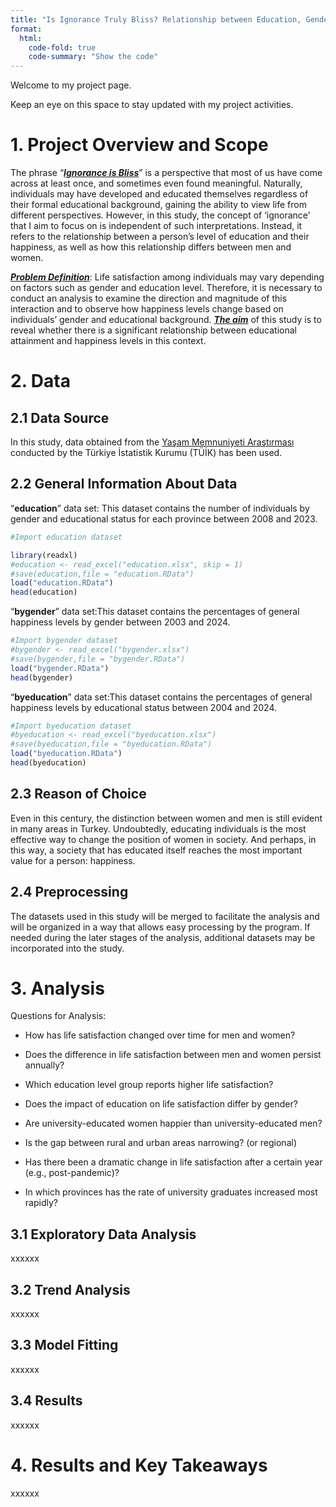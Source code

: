 ```yaml
---
title: "Is Ignorance Truly Bliss? Relationship between Education, Gender & Happiness"
format:
  html:
    code-fold: true
    code-summary: "Show the code"
---
```


Welcome to my project page.

Keep an eye on this space to stay updated with my project activities.

# 1. Project Overview and Scope

The phrase "[***Ignorance is Bliss***]{.underline}" is a perspective that most of us have come across at least once, and sometimes even found meaningful. Naturally, individuals may have developed and educated themselves regardless of their formal educational background, gaining the ability to view life from different perspectives. However, in this study, the concept of 'ignorance' that I aim to focus on is independent of such interpretations. Instead, it refers to the relationship between a person's level of education and their happiness, as well as how this relationship differs between men and women.

[***Problem Definition***]{.underline}: Life satisfaction among individuals may vary depending on factors such as gender and education level. Therefore, it is necessary to conduct an analysis to examine the direction and magnitude of this interaction and to observe how happiness levels change based on individuals’ gender and educational background. [***The aim***]{.underline} of this study is to reveal whether there is a significant relationship between educational attainment and happiness levels in this context.

# 2. Data

## 2.1 Data Source

In this study, data obtained from the [Yaşam Memnuniyeti Araştırması](#0) conducted by the Türkiye İstatistik Kurumu (TÜİK) has been used.

## 2.2 General Information About Data

"**education**" data set: This dataset contains the number of individuals by gender and educational status for each province between 2008 and 2023.

```r
#Import education dataset

library(readxl) 
#education <- read_excel("education.xlsx", skip = 1) 
#save(education,file = "education.RData")
load("education.RData")
head(education)
```

"**bygender**" data set:This dataset contains the percentages of general happiness levels by gender between 2003 and 2024.

```r
#Import bygender dataset
#bygender <- read_excel("bygender.xlsx")
#save(bygender,file = "bygender.RData")
load("bygender.RData")
head(bygender)
```

"**byeducation**" data set:This dataset contains the percentages of general happiness levels by educational status between 2004 and 2024.

```r
#Import byeducation dataset
#byeducation <- read_excel("byeducation.xlsx")
#save(byeducation,file = "byeducation.RData")
load("byeducation.RData")
head(byeducation)
```

## 2.3 Reason of Choice

Even in this century, the distinction between women and men is still evident in many areas in Turkey. Undoubtedly, educating individuals is the most effective way to change the position of women in society. And perhaps, in this way, a society that has educated itself reaches the most important value for a person: happiness.

## 2.4 Preprocessing

The datasets used in this study will be merged to facilitate the analysis and will be organized in a way that allows easy processing by the program. If needed during the later stages of the analysis, additional datasets may be incorporated into the study.

# 3. Analysis

Questions for Analysis:

-   How has life satisfaction changed over time for men and women?

-   Does the difference in life satisfaction between men and women persist annually?

-   Which education level group reports higher life satisfaction?

-   Does the impact of education on life satisfaction differ by gender?

-   Are university-educated women happier than university-educated men?

-   Is the gap between rural and urban areas narrowing? (or regional)

-   Has there been a dramatic change in life satisfaction after a certain year (e.g., post-pandemic)?

-   In which provinces has the rate of university graduates increased most rapidly?

## 3.1 Exploratory Data Analysis

xxxxxx

## 3.2 Trend Analysis

xxxxxx

## 3.3 Model Fitting

xxxxxx

## 3.4 Results

xxxxxx

# 4. Results and Key Takeaways

xxxxxx
